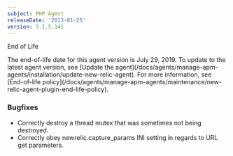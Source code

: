 ```yaml
---
subject: PHP Agent
releaseDate: '2013-01-25'
version: 3.1.5.141
---
```


End of Life

<Callout variant="important">
  The end-of-life date for this agent version is July 29, 2019. To update to the latest agent version, see [Update the agent](/docs/agents/manage-apm-agents/installation/update-new-relic-agent). For more information, see [End-of-life policy](/docs/agents/manage-apm-agents/maintenance/new-relic-agent-plugin-end-life-policy).
</Callout>

### Bugfixes

* Correctly destroy a thread mutex that was sometimes not being destroyed.
* Correctly obey newrelic.capture_params INI setting in regards to URL get parameters.
